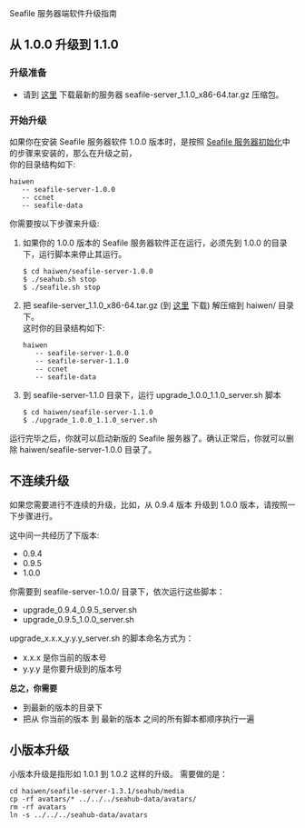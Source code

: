 Seafile 服务器端软件升级指南

== 从 1.0.0 升级到 1.1.0 ==

=== 升级准备 ===

* 请到 [http://www.seafile.com/download 这里] 下载最新的服务器 seafile-server_1.1.0_x86-64.tar.gz 压缩包。

=== 开始升级 ===

如果你在安装 Seafile 服务器软件 1.0.0 版本时，是按照 [[Seafile 服务器端软件的下载、初始化配置|Seafile 服务器初始化]]中的步骤来安装的，那么在升级之前，
<br/>你的目录结构如下:

<pre>
haiwen
   -- seafile-server-1.0.0
   -- ccnet
   -- seafile-data
</pre>

你需要按以下步骤来升级:

<ol>
<li>
如果你的 1.0.0 版本的 Seafile 服务器软件正在运行，必须先到 1.0.0 的目录下，运行脚本来停止其运行。
<pre>
$ cd haiwen/seafile-server-1.0.0
$ ./seahub.sh stop
$ ./seafile.sh stop
</pre>
</li>
<li>
把 seafile-server_1.1.0_x86-64.tar.gz (到 [http://www.seafile.com/download 这里] 下载) 解压缩到 haiwen/ 目录下。
<br/>这时你的目录结构如下:

<pre>
haiwen
   -- seafile-server-1.0.0
   -- seafile-server-1.1.0
   -- ccnet
   -- seafile-data
</pre>
</li>
<li>
到 seafile-server-1.1.0 目录下，运行 upgrade_1.0.0_1.1.0_server.sh 脚本
<pre>
$ cd haiwen/seafile-server-1.1.0
$ ./upgrade_1.0.0_1.1.0_server.sh
</pre>
</li>
</ol>

运行完毕之后，你就可以启动新版的 Seafile 服务器了。确认正常后，你就可以删除 haiwen/seafile-server-1.0.0 目录了。


== 不连续升级 ==

如果您需要进行不连续的升级，比如，从 0.9.4 版本 升级到 1.0.0 版本，请按照一下步骤进行。

这中间一共经历了下版本:

* 0.9.4
* 0.9.5
* 1.0.0

你需要到 seafile-server-1.0.0/ 目录下，依次运行这些脚本：

* upgrade_0.9.4_0.9.5_server.sh
* upgrade_0.9.5_1.0.0_server.sh

upgrade_x.x.x_y.y.y_server.sh 的脚本命名方式为：

* x.x.x 是你当前的版本号
* y.y.y 是你要升级到的版本号

'''总之，你需要'''

* 到最新的版本的目录下
* 把从 你当前的版本 到 最新的版本 之间的所有脚本都顺序执行一遍

== 小版本升级 ==

小版本升级是指形如 1.0.1 到 1.0.2 这样的升级。 需要做的是：

<pre>
cd haiwen/seafile-server-1.3.1/seahub/media
cp -rf avatars/* ../../../seahub-data/avatars/
rm -rf avatars
ln -s ../../../seahub-data/avatars
</pre>